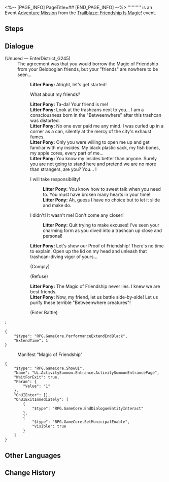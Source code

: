<%-- [PAGE_INFO]
PageTitle=##
[END_PAGE_INFO] --%>
{{Stub|Dialogue.}}
{{Mission Infobox
|id            = 8024202
|title         = 
|image         = <!--Mission .png-->
|type          = Adventure
|event_name    = Trailblaze: Friendship Is Magic!
|chapter       = 
|requirements  = [[Adventure Mission]] ''[[Old Friends, New Friends?]]'' completed
|summary       = <!--official mission summary from Fate's Atlas-->
|characters    = Litter Pony; Trailblazer
|startLocation = [[Jarilo-VI]] - [[Administrative District]]
|world         = Jarilo-VI
|area          = Administrative District
|prev          = Old Friends, New Friends?
|next          = 
|rewards       = 
}}
'''''''''' is an Event [[Adventure Mission]] from the [[Trailblaze: Friendship Is Magic!]] event.

==Steps==


<!--
==Gameplay Notes==

--><!--
==Trial Character==

-->
==Dialogue==
{{Stub Dialogue}}

;(Unused &mdash; EnterDistrict_G245)
:The agreement was that you would borrow the Magic of Friendship from your Belobogian friends, but your "friends" are nowhere to be seen...
::'''Litter Pony:''' Alright, let's get started!
::{{DIcon|Arrow}} What about my friends?
::'''Litter Pony:''' Ta-da! Your friend is me!
::'''Litter Pony:''' Look at the trashcans next to you... I am a consciousness born in the "Betweenwhere" after this trashcan was distorted.
::'''Litter Pony:''' No one ever paid me any mind. I was curled up in a corner as a can, silently at the mercy of the city's exhaust fumes.
::'''Litter Pony:''' Only you were willing to open me up and get familiar with my insides. My black plastic sack, my fish bones, my apple cores, every part of me...
::'''Litter Pony:''' You know my insides better than anyone. Surely you are not going to stand here and pretend we are no more than strangers, are you? You... {{MC|f=heartbreaker|m=jerk}}!
::{{DIcon|Arrow}} I will take responsibility!
:::'''Litter Pony:''' You know how to sweet talk when you need to. You must have broken many hearts in your time!
:::'''Litter Pony:''' Ah, guess I have no choice but to let it slide and make do.
::{{DIcon|Arrow}} I didn't! It wasn't me! Don't come any closer!
:::'''Litter Pony:''' Quit trying to make excuses! I've seen your charming form as you dived into a trashcan up close and personal!
::'''Litter Pony:''' Let's show our Proof of Friendship! There's no time to explain. Open up the lid on my head and unleash that trashcan-diving vigor of yours...
::{{DIcon|Arrow}} (Comply)
::{{DIcon|Arrow}} (Refuse)
::'''Litter Pony:''' The Magic of Friendship never lies. I knew we are best friends.
::'''Litter Pony:''' Now, my friend, let us battle side-by-side! Let us purify these terrible "Betweenwhere creatures"!
::{{DIcon|Arrow}} (Enter Battle)
:<pre>{
	"$type": "RPG.GameCore.PerformanceExtendEndBlack",
	"ExtendTime": 1
}</pre>


:{{DIcon|Travel Log}} Manifest "Magic of Friendship"
<pre>{
	"$type": "RPG.GameCore.ShowUI",
	"Name": "Ui.ActivitySummon.Entrance.ActivitySummonEntrancePage",
	"WaitForExit": true,
	"Param": {
		"Value": "1"
	},
	"OnUIEnter": [],
	"OnUIExitImmediately": [
		{
			"$type": "RPG.GameCore.EndDialogueEntityInteract"
		},
		{
			"$type": "RPG.GameCore.SetMunicipalEnable",
			"Visible": true
		}
	]
}</pre>
{{Dialogue End}}

==Other Languages==
{{Other Languages
|en   = 
|zhs  = 
|zht  = 
|ja   = 
|ko   = 
|es   = 
|fr   = 
|ru   = 
|th   = 
|vi   = 
|de   = 
|id   = 
|pt   = 
}}

==Change History==
{{Change History|2.4}}
